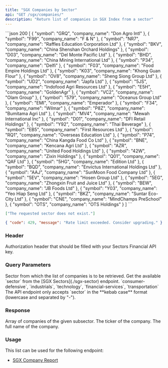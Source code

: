 ```yaml
---
title: "SGX Companies by Sector"
api: "GET /sgx/companies/"
description: "Return list of companies in SGX Index from a sector"
---
```


<ResponseExample>
```json 200
[
    {
        "symbol": "GRQ",
        "company_name": "Don Agro Intl"
    },
    {
        "symbol": "F99",
        "company_name": "F & N"
    },
    {
        "symbol": "NR7",
        "company_name": "Raffles Education Corporation Ltd"
    },
    {
        "symbol": "BKV",
        "company_name": "China Shenshan Orchard Holdings"
    },
    {
        "symbol": "D03",
        "company_name": "Del Monte Pacific Ltd"
    },
    {
        "symbol": "BHD",
        "company_name": "China Mining International Ltd"
    },
    {
        "symbol": "P34",
        "company_name": "Delfi"
    },
    {
        "symbol": "F03",
        "company_name": "Food Empire Holdings Ltd"
    },
    {
        "symbol": "K03",
        "company_name": "Khong Guan Flour"
    },
    {
        "symbol": "OV8",
        "company_name": "Sheng Siong Group Ltd"
    },
    {
        "symbol": "UD2",
        "company_name": "Japfa Ltd"
    },
    {
        "symbol": "5JS",
        "company_name": "Indofood Agri Resources Ltd"
    },
    {
        "symbol": "E5H",
        "company_name": "GoldenAgr"
    },
    {
        "symbol": "VC2",
        "company_name": "Olam Group"
    },
    {
        "symbol": "579",
        "company_name": "Oceanus Group Ltd"
    },
    {
        "symbol": "EMI",
        "company_name": "Emperador"
    },
    {
        "symbol": "F34",
        "company_name": "Wilmar"
    },
    {
        "symbol": "P8Z",
        "company_name": "Bumitama Agri Ltd"
    },
    {
        "symbol": "MV4",
        "company_name": "Mewah International Inc"
    },
    {
        "symbol": "D01",
        "company_name": "DFI Retail Holdings"
    },
    {
        "symbol": "Y92",
        "company_name": "Thai Beverage"
    },
    {
        "symbol": "EB5",
        "company_name": "First Resources Ltd"
    },
    {
        "symbol": "RQ1",
        "company_name": "Overseas Education Ltd"
    },
    {
        "symbol": "P74",
        "company_name": "China Kangda Food Co Ltd"
    },
    {
        "symbol": "BNE",
        "company_name": "Kencana Agri Ltd"
    },
    {
        "symbol": "AZR",
        "company_name": "United Food Holdings Ltd"
    },
    {
        "symbol": "42W",
        "company_name": "Zixin Holdings"
    },
    {
        "symbol": "Q01",
        "company_name": "QAF Ltd"
    },
    {
        "symbol": "5HG",
        "company_name": "Edition Ltd"
    },
    {
        "symbol": "BQD",
        "company_name": "Envictus International Holdings Ltd"
    },
    {
        "symbol": "AAJ",
        "company_name": "SunMoon Food Company Ltd"
    },
    {
        "symbol": "5EV",
        "company_name": "Hosen Group Ltd"
    },
    {
        "symbol": "5EG",
        "company_name": "Zhongxin Fruit and Juice Ltd"
    },
    {
        "symbol": "BEW",
        "company_name": "JB Foods Ltd"
    },
    {
        "symbol": "Y03",
        "company_name": "Yeo Hiap Seng Ltd"
    },
    {
        "symbol": "BKZ",
        "company_name": "Suntar Eco-City Ltd"
    },
    {
        "symbol": "CNE",
        "company_name": "MindChamps PreSchool"
    },
    {
        "symbol": "OTS",
        "company_name": "OTS Holdings"
    }
]
```

```json 400
["The requested sector does not exist."]
```

```json 429
{ "code": 429, "message": "Rate limit exceeded. Consider upgrading." }
```

</ResponseExample>

### Header

<ParamField header="Authorization" type="string" required>
  Authorization header that should be filled with your Sectors Financial API
  key.
</ParamField>

### Query Parameters

<ParamField query="sector" type="string" required>
  Sector from which the list of companies is to be retrieved.
  <AccordionGroup>
    <Accordion title="Get the available sector">
      Get the available `sector` from the [SGX Sectors](./sgx-sector) endpoint.
    </Accordion>
    <Accordion title="Examples of the sector">
      `consumer-defensive`, `industrials`, `technology`, `financial-services`,
      `transportation`
    </Accordion>
    <Accordion title="Format">
      The API endpoint only accepts `sector` in the **kebab case** format
      (lowercase and separated by "-").
    </Accordion>
  </AccordionGroup>
</ParamField>

### Response

<ResponseField name="payload" type="Company[]">
  Array of companies of the given subsector.
  <Expandable title="properties">
    <ResponseField name="Company.symbol" type="string">
      The ticker of the company.
    </ResponseField>
    <ResponseField name="Company.company_name" type="string">
      The full name of the company.
    </ResponseField>
  </Expandable>
</ResponseField>

### Usage

This list can be used for the following endpoint:

- [SGX Company Report](./sgx-company-report)
